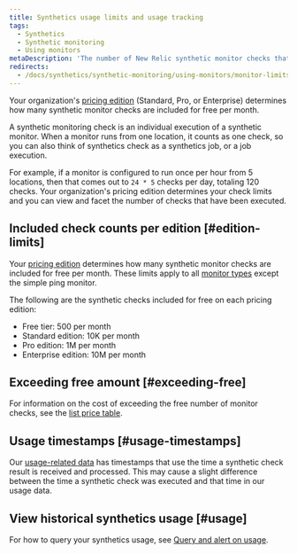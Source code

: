 ```yaml
---
title: Synthetics usage limits and usage tracking
tags:
  - Synthetics
  - Synthetic monitoring
  - Using monitors
metaDescription: 'The number of New Relic synthetic monitor checks that are included per month with each pricing edition.'
redirects:
  - /docs/synthetics/synthetic-monitoring/using-monitors/monitor-limits
---
```


Your organization's [pricing edition](/docs/accounts/accounts-billing/new-relic-one-pricing-billing/new-relic-one-pricing-billing/#editions) (Standard, Pro, or Enterprise) determines how many synthetic monitor checks are included for free per month. 

A synthetic monitoring check is an individual execution of a synthetic monitor. When a monitor runs from one location, it counts as one check, so you can also think of synthetics check as a synthetics job, or a job execution. 

For example, if a monitor is configured to run once per hour from 5 locations, then that comes out to `24 * 5` checks per day, totaling 120 checks. Your organization's pricing edition determines your check limits and you can view and facet the number of checks that have been executed. 

## Included check counts per edition [#edition-limits]

Your [pricing edition](/docs/accounts/accounts-billing/new-relic-one-pricing-billing/new-relic-one-pricing-billing/#editions) determines how many synthetic monitor checks are included for free per month. These limits apply to all [monitor types](/docs/synthetics/synthetic-monitoring/getting-started/types-synthetic-monitors) except the simple ping monitor. 

The following are the synthetic checks included for free on each pricing edition: 

* Free tier: 500 per month
* Standard edition: 10K per month
* Pro edition: 1M per month
* Enterprise edition: 10M per month

## Exceeding free amount [#exceeding-free]

For information on the cost of exceeding the free number of monitor checks, see the [list price table](/docs/licenses/license-information/usage-plans/new-relic-one-usage-plan-descriptions#list-price).

## Usage timestamps [#usage-timestamps]

Our [usage-related data](/docs/accounts/accounts-billing/new-relic-one-pricing-billing/usage-queries-alerts) has timestamps that use the time a synthetic check result is received and processed. This may cause a slight difference between the time a synthetic check was executed and that time in our usage data.

## View historical synthetics usage [#usage]

For how to query your synthetics usage, see [Query and alert on usage](/docs/accounts/accounts-billing/new-relic-one-pricing-billing/usage-queries-alerts/#synthetics-usage).
